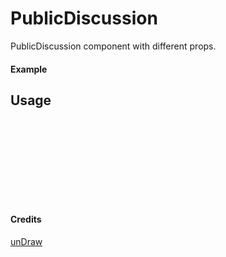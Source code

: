 
<Meta of={PublicDiscussion} title="unDraw/PublicDiscussion" />

# PublicDiscussion

PublicDiscussion component with different props.

#### Example

<Canvas of={PublicDiscussion.Primary} />

## Usage

```ts
import { PublicDiscussion } from "yadl-ui";

const Example = () => {
  return (
      <PublicDiscussion />
  );
};

export default Example;
```

#### Credits
[unDraw](https://undraw.co/illustrations)
